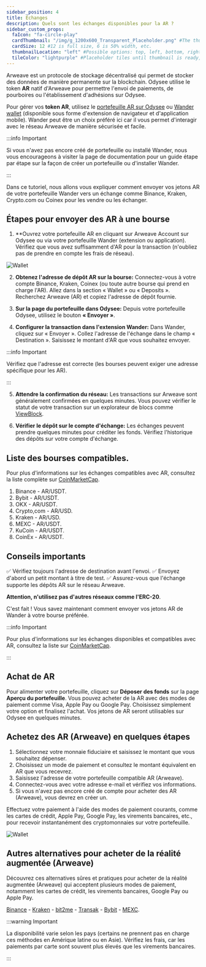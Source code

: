 ```yaml
---
sidebar_position: 4
title: Échanges
description: Quels sont les échanges disponibles pour la AR ?
sidebar_custom_props:
  faIcon: "fa-circle-play"
  cardThumbnail: "/img/g_1200x600_Transparent_Placeholder.png" #The thumbnail on the category card.
  cardSize: 12 #12 is full size, 6 is 50% width, etc.
  thumbnailLocation: "left" #Possible options: top, left, bottom, right, none
  tileColor: "lightpurple" #Placeholder tiles until thumbnail is ready, possible options: blue, cream, darkpurple, lightpurple, mauve, orange, pink, none
---
```


Arweave est un protocole de stockage décentralisé qui permet de stocker des données de manière permanente sur la blockchain. Odysee utilise le token **AR** natif d'Arweave pour permettre l'envoi de paiements, de pourboires ou l'établissement d'adhésions sur Odysee.

Pour gérer vos **token AR**, utilisez le [portefeuille AR sur Odysee](https://odysee.com/$/wallet) ou [Wander wallet](https://www.wander.app/) (disponible sous forme d'extension de navigateur et d'application mobile). Wander peut être un choix préféré ici car il vous permet d'interagir avec le réseau Arweave de manière sécurisée et facile.

:::info Important

Si vous n'avez pas encore créé de portefeuille ou installé Wander, nous vous encourageons à visiter la page de documentation pour un guide étape par étape sur la façon de créer un portefeuille ou d'installer Wander.

:::

Dans ce tutoriel, nous allons vous expliquer comment envoyer vos jetons AR de votre portefeuille Wander vers un échange comme Binance, Kraken, Crypto.com ou Coinex pour les vendre ou les échanger.

## Étapes pour envoyer des AR à une bourse

1. **Ouvrez votre portefeuille AR en cliquant sur Arweave Account sur Odysee ou via votre portefeuille Wander (extension ou application). Vérifiez que vous avez suffisamment d'AR pour la transaction (n'oubliez pas de prendre en compte les frais de réseau).

![Wallet](https://thumbs.odycdn.com/0b4cda34b94d09b481d46bda5b37de92.webp)

2. **Obtenez l'adresse de dépôt AR sur la bourse:** Connectez-vous à votre compte Binance, Kraken, Coinex (ou toute autre bourse qui prend en charge l'AR). Allez dans la section « Wallet » ou « Deposits ». Recherchez Arweave (AR) et copiez l'adresse de dépôt fournie.

3. **Sur la page du portefeuille dans Odysee:** Depuis votre portefeuille Odysee, utilisez le bouton **« Envoyer »**.

4. **Configurer la transaction dans l'extension Wander:** Dans Wander, cliquez sur « Envoyer ». Collez l'adresse de l'échange dans le champ « Destination ». Saisissez le montant d'AR que vous souhaitez envoyer.

:::info Important

Vérifiez que l'adresse est correcte (les bourses peuvent exiger une adresse spécifique pour les AR).

:::

5. **Attendre la confirmation du réseau:** Les transactions sur Arweave sont généralement confirmées en quelques minutes. Vous pouvez vérifier le statut de votre transaction sur un explorateur de blocs comme [ViewBlock](https://viewblock.io/arweave).

6. **Vérifier le dépôt sur le compte d'échange:** Les échanges peuvent prendre quelques minutes pour créditer les fonds. Vérifiez l'historique des dépôts sur votre compte d'échange.

## Liste des bourses compatibles.

Pour plus d'informations sur les échanges compatibles avec AR, consultez la liste complète sur [CoinMarketCap](https://coinmarketcap.com/currencies/arweave/).

1. Binance - AR/USDT.
2. Bybit - AR/USDT.
3. OKX - AR/USDT.
4. Crypto,com - AR/USD.
5. Kraken - AR/USD.
6. MEXC - AR/USDT.
7. KuCoin - AR/USDT.
8. CoinEx - AR/USDT.

## Conseils importants

✅ Vérifiez toujours l'adresse de destination avant l'envoi.
✅ Envoyez d'abord un petit montant à titre de test.
✅ Assurez-vous que l'échange supporte les dépôts AR sur le réseau Arweave.

**Attention, n'utilisez pas d'autres réseaux comme l'ERC-20**.

C'est fait ! Vous savez maintenant comment envoyer vos jetons AR de Wander à votre bourse préférée.

:::info Important

Pour plus d'informations sur les échanges disponibles et compatibles avec AR, consultez la liste sur [CoinMarketCap](https://coinmarketcap.com/currencies/arweave/). 

:::

## Achat de AR

Pour alimenter votre portefeuille, cliquez sur **Déposer des fonds** sur la page **Aperçu du portefeuille**. Vous pouvez acheter de la AR avec des modes de paiement comme Visa, Apple Pay ou Google Pay. Choisissez simplement votre option et finalisez l'achat. Vos jetons de AR seront utilisables sur Odysee en quelques minutes.

## Achetez des AR (Arweave) en quelques étapes

1. Sélectionnez votre monnaie fiduciaire et saisissez le montant que vous souhaitez dépenser.
2. Choisissez un mode de paiement et consultez le montant équivalent en AR que vous recevrez.
3. Saisissez l'adresse de votre portefeuille compatible AR (Arweave).
4. Connectez-vous avec votre adresse e-mail et vérifiez vos informations.
5. Si vous n'avez pas encore créé de compte pour acheter des AR (Arweave), vous devrez en créer un.

Effectuez votre paiement à l'aide des modes de paiement courants, comme les cartes de crédit, Apple Pay, Google Pay, les virements bancaires, etc., pour recevoir instantanément des cryptomonnaies sur votre portefeuille.

![Wallet](https://thumbs.odycdn.com/08ccc2dc53be634b1eca7af955c1b22d.webp)

## Autres alternatives pour acheter de la réalité augmentée (Arweave)

Découvrez ces alternatives sûres et pratiques pour acheter de la réalité augmentée (Arweave) qui acceptent plusieurs modes de paiement, notamment les cartes de crédit, les virements bancaires, Google Pay ou Apple Pay.

[Binance](https://www.binance.com/en/how-to-buy/arweave) - [Kraken](https://www.kraken.com/learn/buy-arweave-ar) - [bit2me](https://bit2me.com/buy-arweave) - [Transak](https://transak.com/buy/ar) - [Bybit](https://www.bybit.com/en/price/arweave/) - [MEXC](https://www.mexc.com/how-to-buy/AR).

:::warning Important

La disponibilité varie selon les pays (certains ne prennent pas en charge ces méthodes en Amérique latine ou en Asie). Vérifiez les frais, car les paiements par carte sont souvent plus élevés que les virements bancaires.

:::
